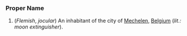 ===Proper Name===

#(''Flemish'', ''jocular'') An inhabitant of the city of [[Mechelen]], [[Belgium]] (''lit.: moon extinguisher'').